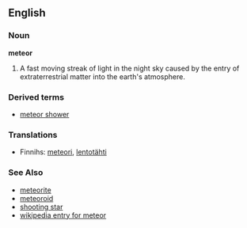 ==English==

===Noun===
'''meteor'''
# A fast moving streak of light in the night sky caused by the entry of extraterrestrial matter into the earth's atmosphere.

===Derived terms===
*[[meteor shower]]

===Translations===
*Finnihs: [[meteori]], [[lentotähti]]

===See Also===
*[[meteorite]]
*[[meteoroid]]
*[[shooting star]]
*[[w:meteor| wikipedia entry for meteor]]